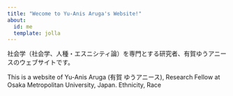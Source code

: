 ```yaml
---
title: "Wecome to Yu-Anis Aruga's Website!"
about:
  id: me
  template: jolla
---
```


:::{#me}

社会学（社会学、人種・エスニシティ論）を専門とする研究者、有賀ゆうアニースのウェブサイトです。

This is a website of Yu-Anis Aruga (有賀 ゆうアニース), Research Fellow at Osaka Metropolitan University, Japan. Ethnicity, Race
:::
